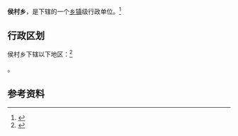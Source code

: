 {{中国乡级行政区|14/01/22/201/000}}

'''侯村乡'''，是{{PRC admin/fullname|14/01/22/201/000|3}}下辖的一个[[乡镇|乡镇]]级行政单位。<ref>{{PRC admin/ref sgc|{{PRC admin/parent|14/01/22/201/000}}}}</ref>

== 行政区划 ==

侯村乡下辖以下地区：<ref>{{PRC admin/ref sgc|14/01/22/201/000}}</ref>

{{PRC admin/children|14/01/22/201/000}}。

== 参考资料 ==

{{reflist}}

{{行政区划小作品}}
{{PRC admin/navcat|14/01/22/201/000}}